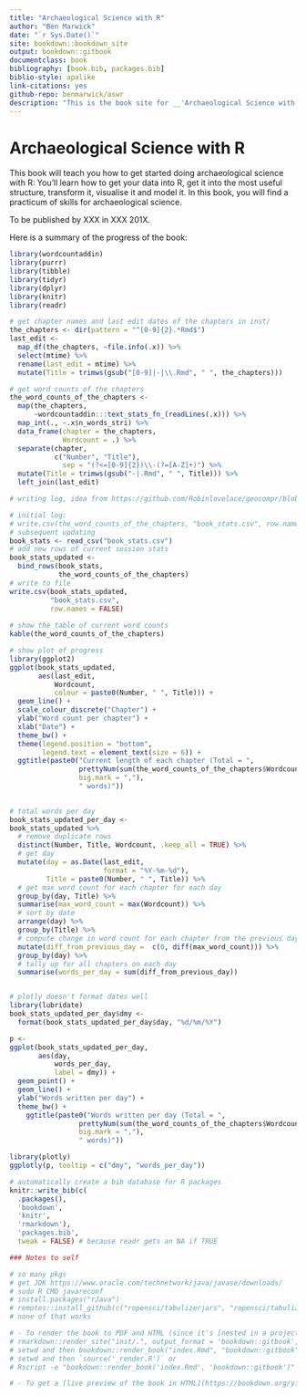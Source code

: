```yaml
--- 
title: "Archaeological Science with R"
author: "Ben Marwick"
date: "`r Sys.Date()`"
site: bookdown::bookdown_site
output: bookdown::gitbook
documentclass: book
bibliography: [book.bib, packages.bib]
biblio-style: apalike
link-citations: yes
github-repo: benmarwick/aswr
description: "This is the book site for __'Archaeological Science with R'__. "
---
```


# Archaeological Science with R

This book will teach you how to get started doing archaeological science with R: You'll learn how to get your data into R, get it into the most useful structure, transform it, visualise it and model it. In this book, you will find a practicum of skills for archaeological science.  

To be published by XXX in XXX 201X. 

 <!-- img src="cover.png" width="250" height="328" alt="Cover image" / -->
 
Here is a summary of the progress of the book:

```r

library(wordcountaddin)
library(purrr)
library(tibble)
library(tidyr)
library(dplyr)
library(knitr)
library(readr)

# get chapter names and last edit dates of the chapters in inst/
the_chapters <- dir(pattern = "^[0-9]{2}.*Rmd$")
last_edit <- 
  map_df(the_chapters, ~file.info(.x)) %>% 
  select(mtime) %>% 
  rename(last_edit = mtime) %>% 
  mutate(Title = trimws(gsub("[0-9]|-|\\.Rmd", " ", the_chapters)))

# get word counts of the chapters
the_word_counts_of_the_chapters <- 
  map(the_chapters, 
      ~wordcountaddin:::text_stats_fn_(readLines(.x))) %>% 
  map_int(., ~.x$n_words_stri) %>% 
  data_frame(chapter = the_chapters,
             Wordcount = .) %>% 
  separate(chapter, 
           c("Number", "Title"), 
             sep = "(?<=[0-9]{2})\\-(?=[A-Z]+)") %>% 
  mutate(Title = trimws(gsub("-|.Rmd", " ", Title))) %>% 
  left_join(last_edit) 

# writing log, idea from https://github.com/Robinlovelace/geocompr/blob/5076612a8913165083cfd62610d01c0b38c061d7/README.Rmd

# initial log:
# write.csv(the_word_counts_of_the_chapters, "book_stats.csv", row.names = FALSE)
# subsequent updating
book_stats <- read_csv("book_stats.csv")
# add new rows of current session stats
book_stats_updated <- 
  bind_rows(book_stats, 
            the_word_counts_of_the_chapters)
# write to file
write.csv(book_stats_updated, 
          "book_stats.csv", 
          row.names = FALSE)
  
# show the table of current word counts
kable(the_word_counts_of_the_chapters)

# show plot of progress
library(ggplot2)
ggplot(book_stats_updated,
       aes(last_edit,
           Wordcount,
           colour = paste0(Number, " ", Title))) +
  geom_line() +
  scale_colour_discrete("Chapter") + 
  ylab("Word count per chapter") +
  xlab("Date") +
  theme_bw() +
  theme(legend.position = "bottom",
        legend.text = element_text(size = 6)) +
  ggtitle(paste0("Current length of each chapter (Total = ",
                 prettyNum(sum(the_word_counts_of_the_chapters$Wordcount),
                 big.mark = ","),
                 " words)"))
          

# total words per day
book_stats_updated_per_day <- 
book_stats_updated %>% 
  # remove duplicate rows
  distinct(Number, Title, Wordcount, .keep_all = TRUE) %>%  
  # get day
  mutate(day = as.Date(last_edit,
                       format = "%Y-%m-%d"),
         Title = paste0(Number, " ", Title)) %>% 
  # get max word count for each chapter for each day
  group_by(day, Title) %>% 
  summarise(max_word_count = max(Wordcount)) %>% 
  # sort by date
  arrange(day) %>% 
  group_by(Title) %>% 
  # compute change in word count for each chapter from the previous day
  mutate(diff_from_previous_day =  c(0, diff(max_word_count))) %>% 
  group_by(day) %>% 
  # tally up for all chapters on each day
  summarise(words_per_day = sum(diff_from_previous_day))


# plotly doesn't format dates well
library(lubridate)
book_stats_updated_per_day$dmy <-
  format(book_stats_updated_per_day$day, "%d/%m/%Y")

p <- 
ggplot(book_stats_updated_per_day,
       aes(day, 
           words_per_day,
           label = dmy)) +
  geom_point() +
  geom_line() +
  ylab("Words written per day") +
  theme_bw() + 
    ggtitle(paste0("Words written per day (Total = ",
                 prettyNum(sum(the_word_counts_of_the_chapters$Wordcount),
                 big.mark = ","),
                 " words)"))

library(plotly)
ggplotly(p, tooltip = c("dmy", "words_per_day"))

```


```r
# automatically create a bib database for R packages
knitr::write_bib(c(
  .packages(), 
  'bookdown', 
  'knitr', 
  'rmarkdown'), 
  'packages.bib',
  tweak = FALSE) # because readr gets an NA if TRUE
```

```r
### Notes to self

# so many pkgs
# get JDK https://www.oracle.com/technetwork/java/javase/downloads/
# sudo R CMD javareconf
# install.packages("rJava")
# remotes::install_github(c("ropensci/tabulizerjars", "ropensci/tabulizer"))
# none of that works

# - To render the book to PDF and HTML (since it's [nested in a project directory](https://github.com/rstudio/bookdown/issues/215)), 
# rmarkdown::render_site("inst/.", output_format = 'bookdown::gitbook', encoding = 'UTF-8')
# setwd and then bookdown::render_book("index.Rmd", "bookdown::gitbook")
# setwd and then `source('_render.R')` or 
# Rscript -e "bookdown::render_book('index.Rmd', 'bookdown::gitbook')" or 

# - To get a [live preview of the book in HTML](https://bookdown.org/yihui/bookdown/serve-the-book.html): setwd and then `bookdown::serve_book(dir = ".", output_dir = "_book", preview = TRUE, in_session = TRUE, daemon = FALSE)`
```

<!---
# TODO
- rexcel and jailbreakr: how to get a dataframe out of that?
- where to put list and data frame indexing? ch4 prep
- where to put regex? ch4 prep

Intro
Implementing
Collecting data
Getting data into R
Cleaning and tidying
Analysing artefacts
Analysing excavation data
Analysing spatial data
Making a research compendium



--->
